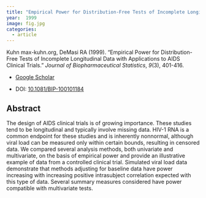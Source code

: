 ```yaml
---
title: "Empirical Power for Distribution-Free Tests of Incomplete Longitudinal Data with Applications to AIDS Clinical Trials"
year:  1999 
image: fig.jpg
categories:
  - article
---
```


Kuhn max-kuhn.org, DeMasi RA (1999). “Empirical Power for Distribution-Free Tests of Incomplete Longitudinal Data with Applications to AIDS Clinical Trials.” _Journal of Biopharmaceutical Statistics_, *9*(3), 401-416.

- [Google Scholar](https://scholar.google.com/scholar?hl=en&as_sdt=0%2C7&q=Empirical+Power+for+Distribution+Free+Tests+of+Incomplete+Longitudinal+Data+with+Applications+to+AIDS+Clinical+Trials1999&btnG=) 

- DOI: [10.1081/BIP-100101184](https://doi.org/10.1081/BIP-100101184)


## Abstract

The design of AIDS clinical trials is of growing importance. These studies tend to be longitudinal and typically involve missing data. HIV-1 RNA is a common endpoint for these studies and is inherently nonnormal, although viral load can be measured only within certain bounds, resulting in censored data. We compared several analysis methods, both univariate and multivariate, on the basis of empirical power and provide an illustrative example of data from a controlled clinical trial. Simulated viral load data demonstrate that methods adjusting for baseline data have power increasing with increasing positive intrasubject correlation expected with this type of data. Several summary measures considered have power compatible with multivariate tests.

